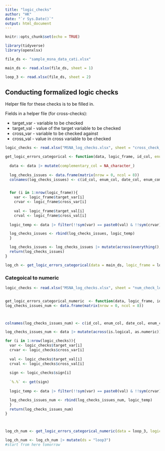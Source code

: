 ```yaml
---
title: "logic_checks"
author: "HK"
date: "`r Sys.Date()`"
output: html_document
---
```


```r
knitr::opts_chunk$set(echo = TRUE)
```

```r
library(tidyverse)
library(openxlsx)
```


```r
file_ds <- "sample_msna_data_cati.xlsx"

main_ds <- read.xlsx(file_ds, sheet = 1)

loop_3 <- read.xlsx(file_ds, sheet = 2)

```


## Conducting formalized logic checks

Helper file for these checks is to be filled in. 

Fields in a helper file (for cross-checks):

- target_var - variable to be checked
- target_val - value of the target variable to be checked
- cross_var - variable to be checked against
- cross_val - value in cross variable to be checked

```r
logic_checks <- read.xlsx("MSNA_log_checks.xlsx", sheet = "cross_check_main_ds")

get_logic_errors_categorical <- function(data, logic_frame, id_col, enum_col="complementary_col", date_col="complementary_col", enum_com_col="complementary_col", index_col="complementary_col"){
  
  data <- data |> mutate(complementary_col = NA_character_)
  
  log_checks_issues <- data.frame(matrix(nrow = 0, ncol = 8))
  colnames(log_checks_issues) <- c(id_col, enum_col, date_col, enum_com_col, index_col, "issue", "comment", "variable_to_change", "correct_value")


  for (i in 1:nrow(logic_frame)){
    var <- logic_frame$target_var[i]
    crvar <- logic_frame$cross_var[i]
  
    val <- logic_frame$target_val[i]
    crval <- logic_frame$cross_val[i]
  
  logic_temp <- data |> filter(!!sym(var) == paste0(val) & !!sym(crvar) == paste0(crval)) |> select(!!sym(id_col), !!sym(enum_col), !!sym(date_col), !!sym(enum_com_col)) |> mutate(issue = paste0("Inconsistent answers: ", val, " in ", var, " and ", crval, " in ", crvar), comment = NA_character_)

  log_checks_issues <- rbind(log_checks_issues, logic_temp)
  }

  log_checks_issues <- log_checks_issues |> mutate(across(everything(), ~as.character(.))) |> select(-complementrary_col)
  return(log_checks_issues)
}

log_ch <- get_logic_errors_categorical(data = main_ds, logic_frame = logic_checks, id_col = "_uuid", enum_col = "enum_id", date_col = "date_survey", enum_com_col = "N_1_enumerator_comment_note")

```

### Categoical to numeric

```r
logic_checks <- read.xlsx("MSNA_log_checks.xlsx", sheet = "num_check_loop3")


get_logic_errors_categorical_numeric  <- function(data, logic_frame, id_col, enum_col, date_col, enum_com_col){
log_checks_issues_num <- data.frame(matrix(nrow = 0, ncol = 8))



colnames(log_checks_issues_num) <- c(id_col, enum_col, date_col, enum_com_col, "issue", "comment", "variable_to_change", "correct_value") 

log_checks_issues_num <- data |> mutate(across(is.logical, as.numeric))

for (i in 1:nrow(logic_checks)){
  var <- logic_checks$target_var[i]
  crvar <- logic_checks$cross_var[i]
  
  val <- logic_checks$target_val[i]
  crval <- logic_checks$cross_val[i]
  
  sign <- logic_checks$sign[i]
  
  `%.%` <- get(sign)
  
  logic_temp <- data |> filter(!!sym(var) == paste0(val) & !!sym(crvar) %.% paste0(crval)) |> select(!!sym(id_col), !!sym(enum_col), !!sym(date_col), !!sym(enum_com_col)) |> mutate(issue = paste0("Inconsistent answers: ", val, " in ", var, " and ", crval, " is ", sign, " ", crvar), comment = NA_character_)

  log_checks_issues_num <- rbind(log_checks_issues_num, logic_temp)
  }
  return(log_checks_issues_num)
}



log_ch_num <- get_logic_errors_categorical_numeric(data = loop_3, logic_frame = logic_checks, enum_col = NA_character_, date_col = NA_character_, enum_com_col = NA_character_, id_col = "_index")

log_ch_num <- log_ch_num |> mutate(ds = "loop3")
#start from here tomorrow
```

